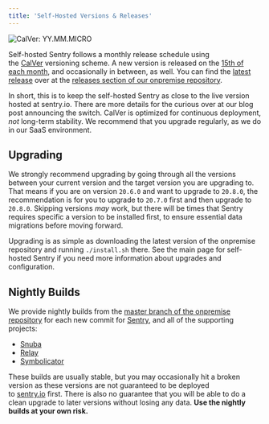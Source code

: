```yaml
---
title: 'Self-Hosted Versions & Releases'
---
```


![CalVer: YY.MM.MICRO](https://img.shields.io/badge/calver-YY.MM.MICRO-ad6caa.svg)

Self-hosted Sentry follows a monthly release schedule using the [CalVer](https://calver.org/#scheme) versioning scheme. A new version is released on the [15th of each month](https://github.com/getsentry/onpremise/blob/704e4c3b5b7360080f79bcfbe26583e5a95ae675/.github/workflows/release.yml#L20-L24), and occasionally in between, as well. You can find the [latest release](https://github.com/getsentry/onpremise/releases/latest) over at the [releases section of our onpremise repository](https://github.com/getsentry/onpremise/releases/).

<Alert title="Why CalVer?" level="info">
  In short, this is to keep the self-hosted Sentry as close to the live version
  hosted at <Link to="https://sentry.io">sentry.io</Link>. There are more details for the
  curious over at our <Link to="https://blog.sentry.io/2020/06/22/self-hosted-sentry-switching-to-calver">blog post announcing the switch</Link>.
</Alert>

<Alert title="Warning" level="warning">
  CalVer is optimized for continuous deployment, <em>not</em> long-term stability. We recommend that you upgrade regularly, as we do in <Link to="https://sentry.io/pricing/">our SaaS environment</Link>.
</Alert>

## Upgrading

We strongly recommend upgrading by going through all the versions between your current version and the target version you are upgrading to. That means if you are on version `20.6.0` and want to upgrade to `20.8.0`, the recommendation is for you to upgrade to `20.7.0` first and then upgrade to `20.8.0`. Skipping versions *may* work, but there will be times that Sentry requires specific a version to be installed first, to ensure essential data migrations before moving forward.

Upgrading is as simple as downloading the latest version of the onpremise repository and running `./install.sh` there. See the <Link to="/self-hosted/">main page for self-hosted Sentry</Link> if you need more information about upgrades and configuration.

## Nightly Builds

We provide nightly builds from the [master branch of the onpremise repository](https://github.com/getsentry/onpremise/) for each new commit for [Sentry](https://github.com/getsentry/sentry), and all of the supporting projects:

- [Snuba](https://github.com/getsentry/snuba)
- [Relay](https://github.com/getsentry/relay)
- [Symbolicator](https://github.com/getsentry/symbolicator)

These builds are usually stable, but you may occasionally hit a broken version as these versions are not guaranteed to be deployed to [sentry.io](http://sentry.io/) first. There is also no guarantee that you will be able to do a clean upgrade to later versions without losing any data. **Use the nightly builds at your own risk.**
